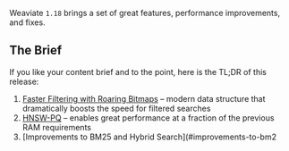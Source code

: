 <!-- Weaviate 1.18 Release Notes -->

Weaviate `1.18` brings a set of great features, performance improvements, and fixes.

## The Brief
If you like your content brief and to the point, here is the TL;DR of this release:

1. [Faster Filtering with Roaring Bitmaps](#faster-filtering-with-roaring-bitmaps) – modern data structure that dramatically boosts the speed for filtered searches
2. [HNSW-PQ](#hnsw-pq) – enables great performance at a fraction of the previous RAM requirements
3. [Improvements to BM25 and Hybrid Search](#improvements-to-bm2
